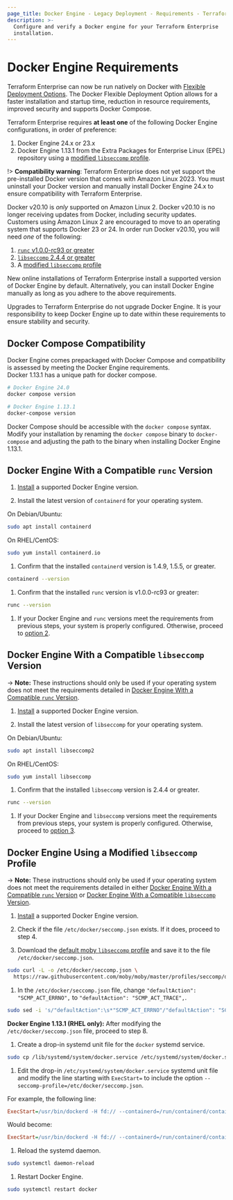 ```yaml
---
page_title: Docker Engine - Legacy Deployment - Requirements - Terraform Enterprise
description: >-
  Configure and verify a Docker engine for your Terraform Enterprise
  installation.
---
```


# Docker Engine Requirements

<Note title="Flexible Deployment Options is available now">
Terraform Enterprise can now be run natively on Docker with <a href="https://developer.hashicorp.com/terraform/enterprise/flexible-deployments">Flexible Deployment Options</a>. The Docker Flexible Deployment Option allows for a faster installation and startup time, reduction in resource requirements, improved security and supports Docker Compose.
</Note>


Terraform Enterprise requires **at least one** of the following Docker Engine configurations, in order of preference:
  
  1. Docker Engine 24.x or 23.x
  1. Docker Engine 1.13.1 from the Extra Packages for Enterprise Linux (EPEL) repository using a [modified `libseccomp`   profile](#docker-engine-using-a-modified-libseccomp-profile).

!> **Compatibility warning**: Terraform Enterprise does not yet support the pre-installed Docker version that comes with Amazon Linux 2023. You must uninstall your Docker version and manually install Docker Engine 24.x to ensure compatibility with Terraform Enterprise.
  
Docker v20.10 is *only* supported on Amazon Linux 2. Docker v20.10 is no longer receiving updates from Docker, including security updates. Customers using Amazon Linux 2 are encouraged to move to an operating system that supports Docker 23 or 24. In order run Docker v20.10, you will need *one* of the following:

  1. [`runc` v1.0.0-rc93 or greater](#docker-engine-with-a-compatible-runc-version)
  1. [`libseccomp` 2.4.4 or greater](#docker-engine-with-a-compatible-libseccomp-version)
  1. A [modified `libseccomp` profile](#docker-engine-using-a-modified-libseccomp-profile)
  
New online installations of Terraform Enterprise install a supported version of Docker Engine by default. Alternatively, you can install Docker Engine manually as long as you adhere to the above requirements.
  
Upgrades to Terraform Enterprise do not upgrade Docker Engine. It is your responsibility to keep Docker Engine up to date within these requirements to ensure stability and security.

## Docker Compose Compatibility

  Docker Engine comes prepackaged with Docker Compose and compatibility is assessed by meeting the Docker Engine requirements.  
  Docker 1.13.1 has a unique path for docker compose.
  
  ```sh
  # Docker Engine 24.0
  docker compose version
  ```
  
  ```sh
  # Docker Engine 1.13.1
  docker-compose version
  ```
  Docker Compose should be accessible with the `docker compose` syntax. Modify your installation by renaming the `docker compose` binary to   `docker-compose` and adjusting the path to the binary when installing Docker Engine 1.13.1.

## Docker Engine With a Compatible `runc` Version

  1. [Install](https://docs.docker.com/engine/install/) a supported Docker Engine version.
  
  1. Install the latest version of `containerd` for your operating system.
  
  On Debian/Ubuntu:
  
  ```sh
  sudo apt install containerd
  ```
  
  On RHEL/CentOS:
  
  ```sh
  sudo yum install containerd.io
  ```
  
  1. Confirm that the installed `containerd` version is 1.4.9, 1.5.5, or greater.
  
  ```sh
  containerd --version
  ```
  
  1. Confirm that the installed `runc` version is v1.0.0-rc93 or greater:
  
  ```sh
  runc --version
  ```
  
  1. If your Docker Engine and `runc` versions meet the requirements from previous steps, your system is properly configured. Otherwise, proceed to [  option 2](#option-2-docker-engine-with-a-compatible-libseccomp-version).

## Docker Engine With a Compatible `libseccomp` Version

  -> **Note:** These instructions should only be used if your operating system does not meet the requirements detailed in [Docker Engine With a Compatible `runc` Version](#docker-engine-with-a-compatible-runc-version).

  1. [Install](https://docs.docker.com/engine/install/) a supported Docker Engine version.
  
  1. Install the latest version of `libseccomp` for your operating system.
  
  On Debian/Ubuntu:
  
  ```sh
  sudo apt install libseccomp2
  ```
  
  On RHEL/CentOS:
  
  ```sh
  sudo yum install libseccomp
  ```
  
  1. Confirm that the installed `libseccomp` version is 2.4.4 or greater.
  
  ```sh
  runc --version
  ```
  
  1. If your Docker Engine and `libseccomp` versions meet the requirements from previous steps, your system is properly configured. Otherwise,   proceed to [option 3](#option-3-docker-engine-using-a-modified-libseccomp-profile).

## Docker Engine Using a Modified `libseccomp` Profile

  -> **Note:** These instructions should only be used if your operating system does not meet the requirements detailed in either [Docker Engine With   a Compatible `runc` Version](#docker-engine-with-a-compatible-runc-version) or [Docker Engine With a Compatible `libseccomp`   Version](https://terraform.io/docker-engine-with-a-compatible-libseccomp-version).
  
  1. [Install](https://docs.docker.com/engine/install/) a supported Docker Engine version.
  
  1. Check if the file `/etc/docker/seccomp.json` exists. If it does, proceed to step 4.
  
  1. Download the [default moby `libseccomp` profile](https://raw.githubusercontent.com/moby/moby/master/profiles/seccomp/default.json) and save it   to the file `/etc/docker/seccomp.json`.
  
  ```sh
  sudo curl -L -o /etc/docker/seccomp.json \
    https://raw.githubusercontent.com/moby/moby/master/profiles/seccomp/default.json
  ```
  
  1. In the `/etc/docker/seccomp.json` file, change `"defaultAction": "SCMP_ACT_ERRNO",` to `"defaultAction": "SCMP_ACT_TRACE",`.
  
  ```sh
  sudo sed -i 's/"defaultAction":\s*"SCMP_ACT_ERRNO"/"defaultAction": "SCMP_ACT_TRACE"/1' /etc/docker/seccomp.json
  ```
  
  **Docker Engine 1.13.1 (RHEL only):** After modifying the `/etc/docker/seccomp.json` file, proceed to step 8.
  
  1. Create a drop-in systemd unit file for the `docker` systemd service.
  
  ```sh
  sudo cp /lib/systemd/system/docker.service /etc/systemd/system/docker.service
  ```
  
  1. Edit the drop-in `/etc/systemd/system/docker.service` systemd unit file and modify the line starting with `ExecStart=` to include the option   `--seccomp-profile=/etc/docker/seccomp.json`.
  
  For example, the following line:
  
  ```ini
  ExecStart=/usr/bin/dockerd -H fd:// --containerd=/run/containerd/containerd.sock $OPTIONS $DOCKER_STORAGE_OPTIONS $DOCKER_ADD_RUNTIMES
  ```
  
  Would become:
  
  ```ini
  ExecStart=/usr/bin/dockerd -H fd:// --containerd=/run/containerd/containerd.sock --seccomp-profile=/etc/docker/seccomp.json $OPTIONS   $DOCKER_STORAGE_OPTIONS $DOCKER_ADD_RUNTIMES
  ```
  
  1. Reload the systemd daemon.
  
  ```sh
  sudo systemctl daemon-reload
  ```
  
  1. Restart Docker Engine.
  
  ```sh
  sudo systemctl restart docker
  ```
